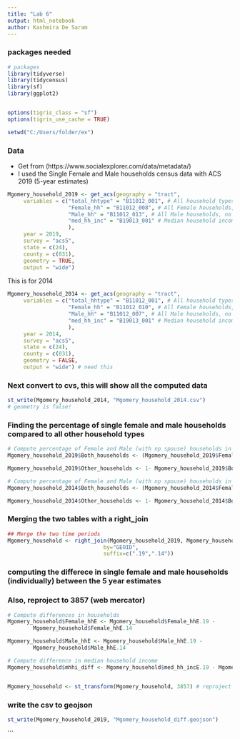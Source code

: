 ---
title: "Lab 6"
output: html_notebook
author: Kashmira De Saram
---
### packages needed
```{r}

# packages
library(tidyverse)
library(tidycensus)
library(sf)
library(ggplot2)


options(tigris_class = "sf")
options(tigris_use_cache = TRUE)

setwd("C:/Users/folder/ex")
```
### Data
- Get from (https://www.socialexplorer.com/data/metadata/)
- I used the Single Female and Male households census data with ACS 2019 (5-year estimates)
```{r}
Mgomery_household_2019 <- get_acs(geography = "tract", 
     variables = c("total_hhtype" = "B11012_001", # All household types
                   "Female_hh" = "B11012_008", # All Female households, no spouse
                   "Male_hh" = "B11012_013", # All Male households, no spouse 
                   "med_hh_inc" = "B19013_001" # Median household income
                   ), 
     year = 2019,
     survey = "acs5",
     state = c(24), 
     county = c(031), 
     geometry = TRUE,
     output = "wide") 

```
This is for 2014
```{r}
Mgomery_household_2014 <- get_acs(geography = "tract", 
     variables = c("total_hhtype" = "B11012_001", # All household types
                   "Female_hh" = "B11012_010", # All Female households, no spouse
                   "Male_hh" = "B11012_007", # All Male households, no spouse 
                   "med_hh_inc" = "B19013_001" # Median household income
                   ),      
     year = 2014,
     survey = "acs5",
     state = c(24), 
     county = c(031),
     geometry = FALSE, 
     output = "wide") # need this
```
### Next convert to cvs, this will show all the computed data

```{r}

st_write(Mgomery_household_2014, "Mgomery_household_2014.csv") 
# geometry is false!
```
### Finding the percentage of single female and male households compared to all other household types
```{r}
# Compute percentage of Female and Male (with np spouse) households in 2019
Mgomery_household_2019$Both_households <- (Mgomery_household_2019$Female_hhE + Mgomery_household_2019$Male_hhE) / Mgomery_household_2019$total_hhtypeE

Mgomery_household_2019$Other_households <- 1- Mgomery_household_2019$Both_household


```
```{r}
# Compute percentage of Female and Male (with np spouse) households in 2014
Mgomery_household_2014$Both_households <- (Mgomery_household_2014$Female_hhE + Mgomery_household_2014$Male_hhE)/ Mgomery_household_2014$total_hhtypeE

Mgomery_household_2014$Other_households <- 1- Mgomery_household_2014$Both_households
```

### Merging the two tables with a right_join
```{r mergeanddiff}
## Merge the two time periods
Mgomery_household <- right_join(Mgomery_household_2019, Mgomery_household_2014, 
                              by="GEOID",
                              suffix=c(".19",".14"))
```

### computing the differece in single female and male households (individually) between the 5 year estimates
### Also, reproject to 3857 (web mercator)
```{r}

# Compute differences in households
Mgomery_household$Female_hhE <- Mgomery_household$Female_hhE.19 -
        Mgomery_household$Female_hhE.14

Mgomery_household$Male_hhE <- Mgomery_household$Male_hhE.19 -
        Mgomery_household$Male_hhE.14

# Compute difference in median household income
Mgomery_household$mhhi_diff <- Mgomery_household$med_hh_incE.19 - Mgomery_household$med_hh_incE.14


Mgomery_household <- st_transform(Mgomery_household, 3857) # reproject into web-mercator  
```
### write the csv to geojson
```{r}

st_write(Mgomery_household_2019, "Mgomery_household_diff.geojson")
```

```


